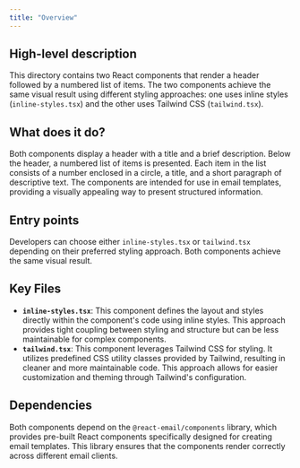 ```yaml
---
title: "Overview"
---
```


## High-level description
This directory contains two React components that render a header followed by a numbered list of items. The two components achieve the same visual result using different styling approaches: one uses inline styles (`inline-styles.tsx`) and the other uses Tailwind CSS (`tailwind.tsx`).

## What does it do?
Both components display a header with a title and a brief description. Below the header, a numbered list of items is presented. Each item in the list consists of a number enclosed in a circle, a title, and a short paragraph of descriptive text. The components are intended for use in email templates, providing a visually appealing way to present structured information.

## Entry points
Developers can choose either `inline-styles.tsx` or `tailwind.tsx` depending on their preferred styling approach. Both components achieve the same visual result.

## Key Files
- **`inline-styles.tsx`**: This component defines the layout and styles directly within the component's code using inline styles. This approach provides tight coupling between styling and structure but can be less maintainable for complex components.
- **`tailwind.tsx`**: This component leverages Tailwind CSS for styling. It utilizes predefined CSS utility classes provided by Tailwind, resulting in cleaner and more maintainable code. This approach allows for easier customization and theming through Tailwind's configuration.

## Dependencies
Both components depend on the `@react-email/components` library, which provides pre-built React components specifically designed for creating email templates. This library ensures that the components render correctly across different email clients.

